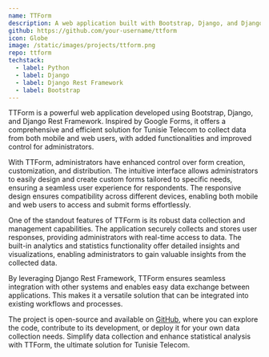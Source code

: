 ```yaml
---
name: TTForm
description: A web application built with Bootstrap, Django, and Django Rest Framework that offers an enhanced alternative to Google Forms, providing administrators with more control and improved data collection and statistics for Tunisie Telecom.
github: https://github.com/your-username/ttform
icon: Globe
image: /static/images/projects/ttform.png
repo: ttform
techstack:
  - label: Python
  - label: Django
  - label: Django Rest Framework
  - label: Bootstrap
---
```


TTForm is a powerful web application developed using Bootstrap, Django, and Django Rest Framework. Inspired by Google Forms, it offers a comprehensive and efficient solution for Tunisie Telecom to collect data from both mobile and web users, with added functionalities and improved control for administrators.

With TTForm, administrators have enhanced control over form creation, customization, and distribution. The intuitive interface allows administrators to easily design and create custom forms tailored to specific needs, ensuring a seamless user experience for respondents. The responsive design ensures compatibility across different devices, enabling both mobile and web users to access and submit forms effortlessly.

One of the standout features of TTForm is its robust data collection and management capabilities. The application securely collects and stores user responses, providing administrators with real-time access to data. The built-in analytics and statistics functionality offer detailed insights and visualizations, enabling administrators to gain valuable insights from the collected data.

By leveraging Django Rest Framework, TTForm ensures seamless integration with other systems and enables easy data exchange between applications. This makes it a versatile solution that can be integrated into existing workflows and processes.

 The project is open-source and available on [GitHub](https://github.com/your-username/ttform), where you can explore the code, contribute to its development, or deploy it for your own data collection needs. Simplify data collection and enhance statistical analysis with TTForm, the ultimate solution for Tunisie Telecom.